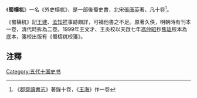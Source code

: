 《'''蜀檮杌'''》一名《外史檮杌》，是一部後蜀史書，北宋[[張唐英|張唐英]]著，凡十卷<ref>《[[郡齋讀書志|郡齋讀書志]]》著錄十卷，《[[玉海|玉海]]》作一卷</ref>。

《蜀檮杌》記[[王建_(前蜀)|王建]]、[[孟知祥|孟知祥]]事跡頗詳，可補他書之不足。原著久佚，明朝時有刊本一卷，清代時拆為二卷。1999年王文才、王炎校以天啟七年[[馮仲昭|馮仲昭]]抄[[焦竑|焦竑]]校本為底本，箋校出版有《蜀檮杌校箋》。
{{wikisource}}
== 注釋 ==
{{reflist}}

[[Category:五代十国史书|Category:五代十国史书]]